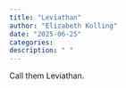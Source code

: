 ```yaml
---
title: "Leviathan"
author: "Elizabeth Kolling"
date: "2025-06-25"
categories: 
description: " "
---
```


Call them Leviathan.